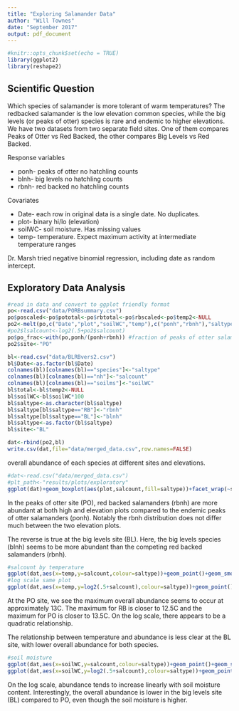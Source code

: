 ```yaml
---
title: "Exploring Salamander Data"
author: "Will Townes"
date: "September 2017"
output: pdf_document
---
```


```r
#knitr::opts_chunk$set(echo = TRUE)
library(ggplot2)
library(reshape2)
```

## Scientific Question

Which species of salamander is more tolerant of warm temperatures? The redbacked salamander is the low elevation common species, while the big levels (or peaks of otter) species is rare and endemic to higher elevations. We have two datasets from two separate field sites. One of them compares Peaks of Otter vs Red Backed, the other compares Big Levels vs Red Backed.

Response variables

* ponh- peaks of otter no hatchling counts
* blnh- big levels no hatchling counts
* rbnh- red backed no hatchling counts

Covariates

* Date- each row in original data is a single date. No duplicates.
* plot- binary hi/lo (elevation)
* soilWC- soil moisture. Has missing values
* temp- temperature. Expect maximum activity at intermediate temperature ranges

Dr. Marsh tried negative binomial regression, including date as random intercept.

## Exploratory Data Analysis

```r
#read in data and convert to ggplot friendly format
po<-read.csv("data/PORBsummary.csv")
po$poscaled<-po$pototal<-po$rbtotal<-po$rbscaled<-po$temp2<-NULL
po2<-melt(po,c("Date","plot","soilWC","temp"),c("ponh","rbnh"),"saltype",value.name="salcount")
#po2$lsalcount<-log2(.5+po2$salcount)
po$po_frac<-with(po,ponh/(ponh+rbnh)) #fraction of peaks of otter salamanders
po2$site<-"PO"

bl<-read.csv("data/BLRBvers2.csv")
bl$Date<-as.factor(bl$Date)
colnames(bl)[colnames(bl)=="species"]<-"saltype"
colnames(bl)[colnames(bl)=="nh"]<-"salcount"
colnames(bl)[colnames(bl)=="soilms"]<-"soilWC"
bl$total<-bl$temp2<-NULL
bl$soilWC<-bl$soilWC*100
bl$saltype<-as.character(bl$saltype)
bl$saltype[bl$saltype=="RB"]<-"rbnh"
bl$saltype[bl$saltype=="BL"]<-"blnh"
bl$saltype<-as.factor(bl$saltype)
bl$site<-"BL"

dat<-rbind(po2,bl)
write.csv(dat,file="data/merged_data.csv",row.names=FALSE)
```

overall abundance of each species at different sites and elevations.

```r
#dat<-read.csv("data/merged_data.csv")
#plt_path<-"results/plots/exploratory"
ggplot(dat)+geom_boxplot(aes(plot,salcount,fill=saltype))+facet_wrap(~site,scales="free")+ylab("count of adult salamanders")+theme_bw()
```

In the peaks of otter site (PO), red backed salamanders (rbnh) are more abundant at both high and elevation plots compared to the endemic peaks of otter salamanders (ponh). Notably the rbnh distribution does not differ much between the two elevation plots.

The reverse is true at the big levels site (BL). Here, the big levels species (blnh) seems to be more abundant than the competing red backed salamanders (rbnh).

```r
#salcount by temperature
ggplot(dat,aes(x=temp,y=salcount,colour=saltype))+geom_point()+geom_smooth()+facet_wrap(~site,scales="free",nrow=1)+theme_bw()+ylab("count of adult salamanders")
#log scale same plot
ggplot(dat,aes(x=temp,y=log2(.5+salcount),colour=saltype))+geom_point()+geom_smooth()+facet_wrap(~site,scales="free",nrow=1)+theme_bw()
```

At the PO site, we see the maximum overall abundance seems to occur at approximately 13C. The maximum for RB is closer to 12.5C and the maximum for PO is closer to 13.5C. On the log scale, there appears to be a quadratic relationship.

The relationship between temperature and abundance is less clear at the BL site, with lower overall abundance for both species.

```r
#soil moisture
ggplot(dat,aes(x=soilWC,y=salcount,colour=saltype))+geom_point()+geom_smooth()+theme_bw()+facet_grid(site~.,scales="free_y")
ggplot(dat,aes(x=soilWC,y=log2(.5+salcount),colour=saltype))+geom_point()+geom_smooth()+theme_bw()+facet_grid(site~.,scales="free_y")
```

On the log scale, abundance tends to increase linearly with soil moisture content. Interestingly, the overall abundance is lower in the big levels site (BL) compared to PO, even though the soil moisture is higher.